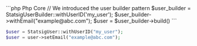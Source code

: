 <CodeGroup>
```php Php Core
// We introduced the user builder pattern
$user_builder = StatsigUserBuilder::withUserID('my_user');
$user_builder->withEmail("example@abc.com");
$user = $user_builder->build()
```

```Php Php Legacy
$user = StatsigUser::withUserID("my_user");
$user = user->setEmail("example@abc.com");
```
</CodeGroup>

